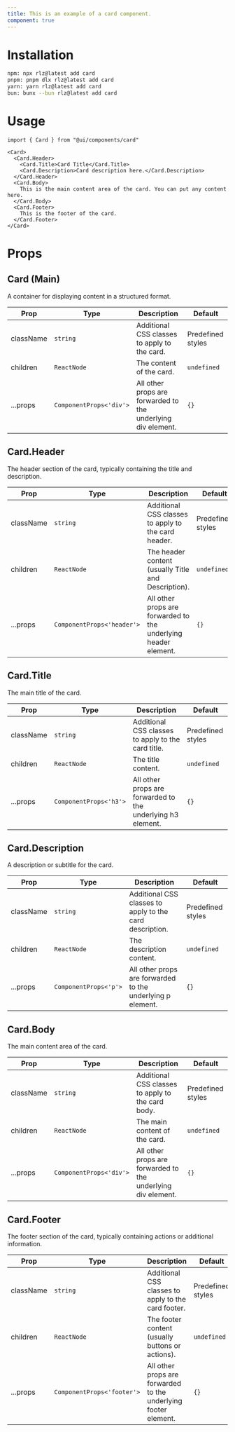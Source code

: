 ```yaml
---
title: This is an example of a card component.
component: true
---
```


<ComponentPreview name="card" />

# Installation
```bash
npm: npx rlz@latest add card
pnpm: pnpm dlx rlz@latest add card
yarn: yarn rlz@latest add card
bun: bunx --bun rlz@latest add card
```

# Usage
```tsx
import { Card } from "@ui/components/card"
```

```tsx
<Card>
  <Card.Header>
    <Card.Title>Card Title</Card.Title>
    <Card.Description>Card description here.</Card.Description>
  </Card.Header>
  <Card.Body>
    This is the main content area of the card. You can put any content here.
  </Card.Body>
  <Card.Footer>
    This is the footer of the card.
  </Card.Footer>
</Card>
```

# Props
<Separator orientation="horizontal" />
<ComponentProps name="card" />

<MarkdownFallback>

## Card (Main)

A container for displaying content in a structured format.

| Prop | Type | Description | Default |
|------|------|-------------|---------|
| className | `string` | Additional CSS classes to apply to the card. | Predefined styles |
| children | `ReactNode` | The content of the card. | `undefined` |
| ...props | `ComponentProps<'div'>` | All other props are forwarded to the underlying div element. | `{}` |

## Card.Header

The header section of the card, typically containing the title and description.

| Prop | Type | Description | Default |
|------|------|-------------|---------|
| className | `string` | Additional CSS classes to apply to the card header. | Predefined styles |
| children | `ReactNode` | The header content (usually Title and Description). | `undefined` |
| ...props | `ComponentProps<'header'>` | All other props are forwarded to the underlying header element. | `{}` |

## Card.Title

The main title of the card.

| Prop | Type | Description | Default |
|------|------|-------------|---------|
| className | `string` | Additional CSS classes to apply to the card title. | Predefined styles |
| children | `ReactNode` | The title content. | `undefined` |
| ...props | `ComponentProps<'h3'>` | All other props are forwarded to the underlying h3 element. | `{}` |

## Card.Description

A description or subtitle for the card.

| Prop | Type | Description | Default |
|------|------|-------------|---------|
| className | `string` | Additional CSS classes to apply to the card description. | Predefined styles |
| children | `ReactNode` | The description content. | `undefined` |
| ...props | `ComponentProps<'p'>` | All other props are forwarded to the underlying p element. | `{}` |

## Card.Body

The main content area of the card.

| Prop | Type | Description | Default |
|------|------|-------------|---------|
| className | `string` | Additional CSS classes to apply to the card body. | Predefined styles |
| children | `ReactNode` | The main content of the card. | `undefined` |
| ...props | `ComponentProps<'div'>` | All other props are forwarded to the underlying div element. | `{}` |

## Card.Footer

The footer section of the card, typically containing actions or additional information.

| Prop | Type | Description | Default |
|------|------|-------------|---------|
| className | `string` | Additional CSS classes to apply to the card footer. | Predefined styles |
| children | `ReactNode` | The footer content (usually buttons or actions). | `undefined` |
| ...props | `ComponentProps<'footer'>` | All other props are forwarded to the underlying footer element. | `{}` |

</MarkdownFallback>
